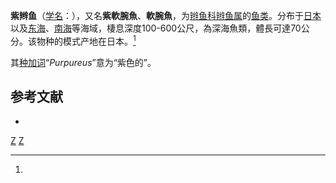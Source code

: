 {{Speciesbox 
| status = NE
| status_system = IUCN3.1
| taxon = Ateleopus purpureus 
| authority = Tanaka, 1915<ref name='id5614'>{{cite web| url =http://www.bioinfo.cn/db05/BjdwSpecies.php?action=view&id=5614| title =紫辫鱼| work =中国动物物种编目数据库| publisher =中国科学院微生物研究所| author =中国科学院动物研究所| accessdate =2009-04-11| deadurl =yes| archiveurl =https://web.archive.org/web/20160305002358/http://www.bioinfo.cn/db05/BjdwSpecies.php?action=view&id=5614| archivedate =2016-03-05}}</ref>
| synonyms = 
}}

'''紫辫鱼'''（[[学名|学名]]：{{lang|la|''Ateleopus purpureus''}}），又名'''紫軟腕魚'''、'''軟腕魚'''，为[[辫鱼科|辫鱼科]][[辫鱼属|辫鱼属]]的[[鱼类|鱼类]]。分布于[[日本|日本]]以及[[东海|东海]]、[[南海|南海]]等海域，棲息深度100-600公尺，為深海魚類，體長可達70公分。该物种的模式产地在日本。<ref name='id5614'/>

其[[种加词|种加词]]“''Purpureus''”意为“紫色的”。

== 参考文献 ==
{{reflist}}
* {{TaiBNET| zh=紫軟腕魚 | id=380820 | binomial=Ateleopus purpureus | authority=Tanaka, 1915 | var= | accessdate=2013-01-24}}

{{Taxonbar|from=Q2017205}}

[[Category:辫鱼属|Z]]
[[Category:1915年描述的魚類|Z]]